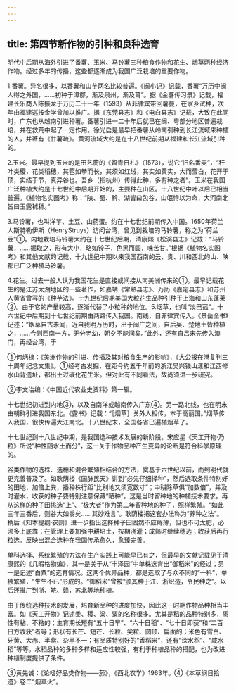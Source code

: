 ```yaml
---
---
---
```

title: 第四节新作物的引种和良种选育
---



明代中后期从海外引进了番薯、玉米、马铃薯三种粮食作物和花生、烟草两种经济作物。经过多年的传播，这些都逐渐成为我国广泛栽培的重要作物。

1.番薯。异名很多，以番薯和山芋两名比较普遍。《闽小记》记载，番薯“万历中闽人得之外国，……初种于漳郡，渐及泉州，渐及莆”。据《金薯传习录》记载，福建长乐商人陈振龙于万历二十一年（1593）从菲律宾带回薯蔓，在家乡试种，次年由福建巡按金学曾加以推广。据《东莞县志》和《电白县志》记载，大致在此同时，广东也从越南引进种薯。番薯引进一二十年后就已在闽、粤部分地区普遍栽培，并在救荒中起了一定作用。徐光启是最早把番薯从岭南引种到长江流域来种植的人，并著有《甘薯疏》。黄河流域大约是在十八世纪前期从福建和长江流域引种的。

2.玉米。最早提到玉米的是田艺蘅的《留青日札》（1573），说它“旧名番麦”，“秆叶类稷，花类稻穗，其苞如拳而长，其须如红绒，其实如黄实，大而莹白，花开于顶，实结于节，真异谷也。吾乡（指杭州）传得此种，多有种之者”。玉米在我国广泛种植大约是十七世纪中后期开始的，主要种在山区。十八世纪中叶以后已相当普遍。《植物名实图考》称：“陕、蜀、黔、湖皆曰包谷，山氓恃以为命，大河南北皆曰玉露秫秫。”

3.马铃薯，也叫洋芋、土豆、山药蛋。约在十七世纪前期传入中国。1650年荷兰人斯特勒伊斯（HenryStruys）访问台湾，曾见到栽培的马铃薯，称之为“荷兰豆”①。内地栽培马铃薯大约在十七世纪后期，清康熙《松溪县志》记载：“马铃薯，……掘取之，形有大小，略如铃子，色黑而圆，味苦甘。”根据《植物名实图考》和其他文献的记载，十九世纪中期以来我国西南的云、贵、川和西北的山、陕都已广泛种植马铃薯。

4.花生。过去一般人认为我国花生是直接或间接从南美洲传来的①。最早记载花生的是江苏太湖地区的一些著作，如嘉靖《常熟县志》、万历《嘉定县志》和苏州人黄省曾写的《种芋法》。十九世纪后期美国大粒花生品种引种于上海和山东蓬莱②。由于它的产量较高，逐渐代替了小粒种的地位。5.烟草，也叫“淡巴菰”。十六世纪中后期到十七世纪前期由两路传入我国。南线，自菲律宾传入。《景岳全书》记述：“烟草自古未闻，近自我明万历时，出于闽广之间，自后吴、楚地土皆种植之，……今则西南一方，无分老幼，朝夕不能间矣。”此外，还有自吕宋先传入澳门，再经台湾，于

①何炳棣：《美洲作物的引进、传播及其对粮食生产的影响》，《大公报在港复刊三十周年纪念文集》。①经考古发掘，在距今约五千年前的浙江吴兴钱山漾和江西修水山背遗址，都出土过碳化花生米。但对此有不同看法，故尚须进一步研究。

②李文治编：《中国近代农业史资料》第一辑。

十七世纪初进到内地③，以及自南洋或越南传入广东④。另一路北线，也在明末由朝鲜引进我国东北。《露书》记载：“［烟草］关外人相传，本于高丽国。”烟草传入我国，很快传遍大江南北。十八世纪末，全国各省已遍植烟草了。

十七世纪到十八世纪中期，是我国选种技术发展的新阶段。宋应星《天工开物·乃粒》所说“种性随水土而分”，这一关于作物品种产生变异的论断是符合科学原理的。

谷类作物的选株、选穗和混合繁殖相结合的方法，奠基于六世纪以前，而到明代就更完善普及了。如耿荫楼《国脉民天》讲到“必先仔细择种”，然后选取条件特别好的田地，加倍上粪，播种株行距“比别地又须宽数寸”；中耕除草俱“加数倍”，并及时灌水，收获的种子要特别注意保藏“晒种”。这是当时留种地的种植技术要求。再从这样的种子田挑选“上”、“极大者”作为第二年留种地的种子，照样繁殖。“如此三年三番后，则谷大如黍矣……其妙难言”。耿荫楼把这套办法称为“养种之法”。稍后《知本提纲·农则》进一步指出选择种子田固然不应瘠薄，但也不可太肥，必须多上底粪；在管理上要加强中耕培土，按期浇灌；成熟时继续穗选；收获后再行粒选。反映出混合选种在我国传承愈久，愈臻完善。

单科选择、系统繁殖的方法在生产实践上可能早已有之，但最早的文献记载见于清康熙的《几暇格物编》，其一是关于从“丰泽园”中单株选育出“御稻米”的经过；另一是记述“白粟”的选育情况。这两个优异品种，都是选取了与众不同的“一科”，单独繁殖，“生生不已”形成的。“御稻米”曾被“颁其种于江、浙织造，令民种之”。以后还推广到浙、皖、赣，苏北等地种植。

由于传统选种技术的发展，培育新品种的进度加快，因此这一时期作物品种相当丰富。如《天工开物》记述黍、稷、粱、粟的名称很多。尤其是稻的品种特别多，质性有粘、不粘的；生育期长短有“五十日早”、“六十日稻”、“七十日即获”和“二百日方收获”者等；形状有长芒、短芒、长粒、尖粒、圆顶、扁面的；米色有雪白、牙黄、大赤、半紫、杂黑不一；有品质特别好的“香稻米”，还有“深水稻”、“咸水稻”等等。水稻品种的多种多样和适应性较强，有利于种植品种的搭配，也为改进种植制度提供了条件。

③黄先诚：《论嗜好品类作物——菸》，《西北农学》1963年。④《本草纲目拾遗》卷二“烟草火”。